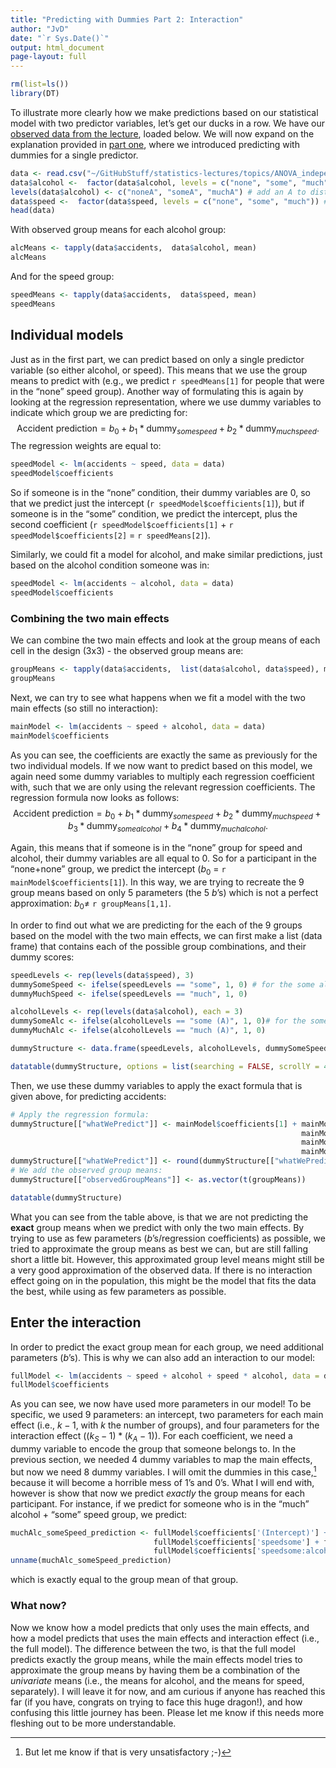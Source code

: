 ```yaml
---
title: "Predicting with Dummies Part 2: Interaction"
author: "JvD"
date: "`r Sys.Date()`"
output: html_document
page-layout: full
---
```

```r
rm(list=ls())
library(DT)
```

To illustrate more clearly how we make predictions based on our statistical model with two predictor variables, let's get our ducks in a row. We have our [observed data from the lecture](https://raw.githubusercontent.com/JohnnyDoorn/statistics-lectures/master/topics/ANOVA_independent_factorial/anova_alcohol_speed_daytime.csv), loaded below. We will now expand on the explanation provided in [part one](https://johnnydoorn.github.io/statistics-lectures/courses/SSR/SSR_2023-2024/MiscFiles_J/PredictingWithDummies), where we introduced predicting with dummies for a single predictor. 

```r
data <- read.csv("~/GitHubStuff/statistics-lectures/topics/ANOVA_independent_factorial/anova_alcohol_speed_daytime.csv")[, c(1, 3:5)] # Load data and only include relevant variables for now
data$alcohol <-  factor(data$alcohol, levels = c("none", "some", "much")) # make sure alchohol is a factor
levels(data$alcohol) <- c("noneA", "someA", "muchA") # add an A to distinguish from the levels of speed
data$speed <-  factor(data$speed, levels = c("none", "some", "much")) # make sure speed is a factor
head(data)
```

With observed group means for each alcohol group:
```r
alcMeans <- tapply(data$accidents,  data$alcohol, mean)
alcMeans
```

And for the speed group:
```r
speedMeans <- tapply(data$accidents,  data$speed, mean)
speedMeans
```


## Individual models
Just as in the first part, we can predict based on only a single predictor variable (so either alcohol, or speed). This means that we use the group means to predict with (e.g., we predict `r speedMeans[1]` for people that were in the "none" speed group). Another way of formulating this is again by looking at the regression representation, where we use dummy variables to indicate which group we are predicting for:
$$ \text{Accident prediction} =  b_0 + b_1 * \text{dummy}_{some speed} + b_2 * \text{dummy}_{much speed}.$$
The regression weights are equal to:
```r
speedModel <- lm(accidents ~ speed, data = data)
speedModel$coefficients
```
So if someone is in the "none" condition, their dummy variables are 0, so that we predict just the intercept (`r speedModel$coefficients[1]`), but if someone is in the "some" condition, we predict the intercept, plus the second coefficient (`r speedModel$coefficients[1]` + `r speedModel$coefficients[2]` = `r speedMeans[2]`). 


Similarly, we could fit a model for alcohol, and make similar predictions, just based on the alcohol condition someone was in:
```r
speedModel <- lm(accidents ~ alcohol, data = data)
speedModel$coefficients
```

### Combining the two main effects
We can combine the two main effects and look at the group means of each cell in the design (3x3) - the observed group means are:
```r
groupMeans <- tapply(data$accidents,  list(data$alcohol, data$speed), mean)
groupMeans
```
Next, we can try to see what happens when we fit a model with the two main effects (so still no interaction):
```r
mainModel <- lm(accidents ~ speed + alcohol, data = data)
mainModel$coefficients
```

As you can see, the coefficients are exactly the same as previously for the two individual models. If we now want to predict based on this model, we again need some dummy variables to multiply each regression coefficient with, such that we are only using the relevant regression coefficients. The regression formula now looks as follows:
$$ \text{Accident prediction} =  b_0 + b_1 * \text{dummy}_{some speed} + b_2 * \text{dummy}_{much speed} + b_3 * \text{dummy}_{some alcohol} + b_4 * \text{dummy}_{much alcohol} .$$

Again, this means that if someone is in the "none" group for speed and alcohol, their dummy variables are all equal to 0. So for a participant in the "none+none" group, we predict the intercept ($b_0$ = `r mainModel$coefficients[1]`). In this way, we are trying to recreate the 9 group means based on only 5 parameters (the 5 $b$'s) which is not a perfect approximation: $b_0 \neq$ `r groupMeans[1,1]`. 

In order to find out what we are predicting for the each of the 9 groups based on the model with the two main effects, we can first make a list (data frame) that contains each of the possible group combinations, and their dummy scores:

```r
speedLevels <- rep(levels(data$speed), 3)
dummySomeSpeed <- ifelse(speedLevels == "some", 1, 0) # for the some alcohol condition, the dummy is 1, else 0
dummyMuchSpeed <- ifelse(speedLevels == "much", 1, 0)

alcoholLevels <- rep(levels(data$alcohol), each = 3)
dummySomeAlc <- ifelse(alcoholLevels == "some (A)", 1, 0)# for the some speed condition, the dummy is 1, else 0
dummyMuchAlc <- ifelse(alcoholLevels == "much (A)", 1, 0)

dummyStructure <- data.frame(speedLevels, alcoholLevels, dummySomeSpeed, dummyMuchSpeed, dummySomeAlc, dummyMuchAlc)

datatable(dummyStructure, options = list(searching = FALSE, scrollY = 415, paging = F, info = F))
```

Then, we use these dummy variables to apply the exact formula that is given above, for predicting accidents:
```r
# Apply the regression formula:
dummyStructure[["whatWePredict"]] <- mainModel$coefficients[1] + mainModel$coefficients[2] * dummySomeSpeed +
                                                                 mainModel$coefficients[3] * dummyMuchSpeed +
                                                                 mainModel$coefficients[4] * dummySomeAlc +  
                                                                 mainModel$coefficients[5] * dummyMuchAlc
dummyStructure[["whatWePredict"]] <- round(dummyStructure[["whatWePredict"]], 3) # round the predictions
# We add the observed group means:
dummyStructure[["observedGroupMeans"]] <- as.vector(t(groupMeans))

datatable(dummyStructure)
```




What you can see from the table above, is that we are not predicting the **exact** group means when we predict with only the two main effects. By trying to use as few parameters ($b$'s/regression coefficients) as possible, we tried to approximate the group means as best we can, but are still falling short a little bit. However, this approximated group level means might still be a very good approximation of the observed data. If there is no interaction effect going on in the population, this might be the model that fits the data the best, while using as few parameters as possible. 

## Enter the interaction
In order to predict the exact group mean for each group, we need additional parameters ($b$'s). This is why we can also add an interaction to our model:
```r
fullModel <- lm(accidents ~ speed + alcohol + speed * alcohol, data = data)
fullModel$coefficients
```

As you can see, we now have used more parameters in our model! To be specific, we used 9 parameters: an intercept, two parameters for each main effect (i.e., $k - 1$, with $k$ the number of groups), and four parameters for the interaction effect ($(k_S-1) * (k_A-1)$).
For each coefficient, we need a dummy variable to encode the group that someone belongs to. In the previous section, we needed 4 dummy variables to map the main effects, but now we need 8 dummy variables. I will omit the dummies in this case,[^1] because it will become a horrible mess of 1's and 0's. What I will end with, however is show that now we predict *exactly* the group means for each participant. For instance, if we predict for someone who is in the "much" alcohol + "some" speed group, we predict:

```r

muchAlc_someSpeed_prediction <- fullModel$coefficients['(Intercept)'] + 
                                fullModel$coefficients['speedsome'] + fullModel$coefficients['alcoholmuchA'] +
                                fullModel$coefficients['speedsome:alcoholmuchA']
unname(muchAlc_someSpeed_prediction)
```
which is exactly equal to the group mean of that group. 


### What now?
Now we know how a model predicts that only uses the main effects, and how a model predicts that uses the main effects and interaction effect (i.e., the full model). The difference between the two, is that the full model predicts exactly the group means, while the main effects model tries to approximate the group means by having them be a combination of the *univariate* means (i.e., the means for alcohol, and the means for speed, separately). 
I will leave it for now, and am curious if anyone has reached this far (if you have, congrats on trying to face this huge dragon!), and how confusing this little journey has been. Please let me know if this needs more fleshing out to be more understandable. 

[^1]: But let me know if that is very unsatisfactory ;-)